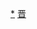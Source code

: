 <div style="position: relative" class="center">
{{Image label begin|image=Administrative Division Yuncheng.png|width={{{1|605}}}|link=}} 
{{Image label|x=880|y=1010|scale={{{1|605}}}/2160|text={{vtext|[[盐湖区|<span style="color: black;">'''盐湖区'''</span>]]}}}}
{{Image label|x=450|y=950|scale={{{1|605}}}/2160|text=[[临猗县|<span style="color: black;">'''临猗县'''</span>]]}}
{{Image label|x=570|y=600|scale={{{1|605}}}/2160|text=[[万荣县|<span style="color: black;">'''万荣县'''</span>]]}}
{{Image label|x=1240|y=630|scale={{{1|605}}}/2160|text=[[闻喜县|<span style="color: black;">'''闻喜县'''</span>]]}}
{{Image label|x=840|y=330|scale={{{1|605}}}/2160|text=[[稷山县|<span style="color: black;">'''稷山县'''</span>]]}}
{{Image label|x=1090|y=280|scale={{{1|605}}}/2160|text=[[新绛县|<span style="color: black;">'''新绛县'''</span>]]}}
{{Image label|x=1610|y=480|scale={{{1|605}}}/2160|text=[[绛县|<span style="color: black;">'''绛县'''</span>]]}}
{{Image label|x=1810|y=850|scale={{{1|605}}}/2160|text=[[垣曲县|<span style="color: black;">'''垣曲县'''</span>]]}}
{{Image label|x=1300|y=980|scale={{{1|605}}}/2160|text=[[夏县|<span style="color: black;">'''夏县'''</span>]]}}
{{Image label|x=1150|y=1290|scale={{{1|605}}}/2160|text=[[平陆县|<span style="color: black;">'''平陆县'''</span>]]}}
{{Image label|x=410|y=1550|scale={{{1|605}}}/2160|text=[[芮城县|<span style="color: black;">'''芮城县'''</span>]]}}
{{Image label|x=300|y=1280|scale={{{1|605}}}/2160|text=[[永济市|<span style="color: black;">'''永济市'''</span>]]}}
{{Image label|x=570|y=270|scale={{{1|605}}}/2160|text=[[河津市|<span style="color: black;">'''河津市'''</span>]]}}
</div>
<noinclude>
[[Category:运城行政区划|*]]
[[Category:中华人民共和国地级行政区划图|晋]]
</noinclude>